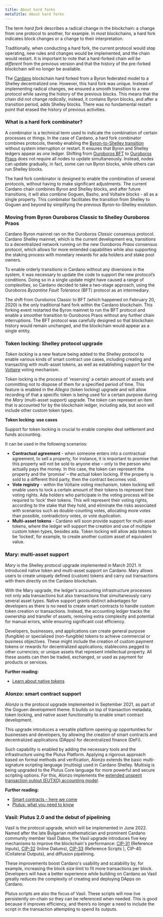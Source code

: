 ```yaml
---
title: About hard forks
metaTitle: About hard forks
---
```


The term _hard fork_ describes a radical change in the blockchain: a change from
one protocol to another, for example. In most blockchains, a hard fork
indicates block changes or a change to their interpretation. 

Traditionally, when conducting a hard fork, the current protocol would stop operating,
new rules and changes would be implemented, and the chain would restart. It is important to
note that a hard-forked chain _will be different_ from the previous version and
that the history of the pre-forked blockchain will no longer be available.

The [Cardano](https://cardano.org/) blockchain hard forked from a Byron federated model to
a Shelley decentralized one. However, this hard fork was unique. Instead of
implementing radical changes, we ensured a smooth transition to a new protocol
while saving the history of the previous blocks. This means that the chain did
not change *radically*, instead, it contains Byron blocks, and after a transition
period, adds Shelley blocks. There was no fundamental restart point that erased
the history of previous activities.

### What is a hard fork combinator?
A combinator is a technical term used to indicate the combination of certain
processes or things. In the case of Cardano, a hard fork combinator combines
protocols, thereby enabling the [Byron-to-Shelley transition](https://iohk.io/en/blog/posts/2020/04/29/from-byron-to-shelley-part-one-the-testnets/) without system
interruption or restart. It ensures that Byron and Shelley ledgers appear as *one*
ledger. Shifting from [Ouroboros BFT](https://eprint.iacr.org/2018/1049.pdf) to [Ouroboros Praos](https://iohk.io/en/research/library/papers/ouroboros-praosan-adaptively-securesemi-synchronous-proof-of-stake-protocol/) does not require all nodes to
update simultaneously. Instead, nodes can update gradually, in fact, some can
run Byron blocks, while others can run Shelley blocks.

The hard fork combinator is designed to enable the combination of several
protocols, without having to make significant adjustments. The current Cardano
chain combines Byron and Shelley blocks, and after future transitions, it will
also combine Goguen, Basho, and Voltaire blocks - all as a single property. This
combinator facilitates the transition from Shelley to Goguen and beyond by
simplifying the previous Byron-to-Shelley evolution.

### Moving from Byron Ouroboros Classic to Shelley Ouroboros Praos
Cardano Byron mainnet ran on the Ouroboros _Classic_ consensus protocol. Cardano
Shelley mainnet, which is the current development era, transitions to a
decentralized network running on the new Ouroboros _Praos_ consensus protocol,
which allows for more extended capabilities while also supporting the staking
process with monetary rewards for ada holders and stake pool owners.

To enable orderly transitions in Cardano without any diversions in the system,
it was necessary to update the code to support the new protocol’s conditions.
Doing so in a single update might have caused a range of complexities, so
Cardano decided to take a two-stage approach, using the Ouroboros _Byzantine
Fault Tolerance_ (BFT) protocol as an intermediary.

The shift from Ouroboros Classic to BFT (which happened on February 20, 2020) is
the only traditional hard fork within the Cardano blockchain. This forking event
restarted the Byron mainnet to run the BFT protocol and enable a smoother
transition to Ouroboros Praos without any further chain interruptions. The BFT
protocol was carefully designed so that blockchain history would remain
unchanged, and the blockchain would appear as a single entity.

### Token locking: Shelley protocol upgrade

_Token locking_ is a new feature being added to the Shelley protocol to
enable various kinds of smart contract use cases, including creating and
transacting with multi-asset tokens, as well as establishing support for the
[Voltaire](https://roadmap.cardano.org/en/voltaire/) voting mechanism. 

Token locking is the process of ‘reserving’ a certain amount of assets and 
committing not to dispose of them for a specified period of time. This feature
is enabled in the _Allegra_ (token locking) upgrade and will allow recording of
that a specific token is being used for a certain purpose during the _Mary_ 
(multi-asset support) upgrade. The _token_ can represent an item that is accounted
for by the blockchain ledger, including ada, but soon will include other custom token types.

**Token locking: use cases**

Support for token locking is crucial to enable complex deal settlement and funds
accounting. 

It can be used in the following scenarios:

- **Contractual agreement** - when someone enters into a contractual agreement,
  to sell a property, for instance, it is important to promise that this
  property will not be sold to anyone else – only to the person who actually
  pays the money. In this case, the token can represent the property and the
  ‘promise’ – the actual token locking. If the property is sold to a different
  third party, then the contract becomes void.
- **Vote registry** - within the Voltaire voting mechanism, token locking will
  enable users to lock a certain amount of their tokens to represent their
  voting rights. Ada holders who participate in the voting process will be
  required to ‘lock’ their tokens. This will represent their voting rights,
  according to the stake that they hold, and eliminate the risks associated with
  scenarios such as double-counting votes, allocating more votes than possible,
  contradictory votes, or vote duplication.
- **Multi-asset tokens** - Cardano will soon provide support for multi-asset
  tokens, where the ledger will support the creation and use of multiple custom
  token types, besides ada. Token locking will allow ada tokens to be ‘locked’,
  for example, to create another custom asset of equivalent value.

### Mary: multi-asset support

*Mary* is the Shelley protocol upgrade implemented in March 2021. It introduced native token and multi-asset support on Cardano. Mary allows users to create uniquely defined (custom) tokens and carry out transactions with them directly on the Cardano blockchain.

With the Mary upgrade, the ledger’s accounting infrastructure processes not only ada transactions but also transactions that simultaneously carry several asset types. Native support grants distinct advantages for developers as there is no need to create smart contracts to handle custom token creation or transactions. Instead, the accounting ledger tracks the ownership and transfer of assets, removing extra complexity and potential for manual errors, while ensuring significant cost efficiency.

Developers, businesses, and applications can create general purpose (fungible) or specialized (non-fungible) tokens to achieve commercial or business objectives. These might include the creation of custom payment tokens or rewards for decentralized applications; stablecoins pegged to other currencies; or unique assets that represent intellectual property. All these assets can then be traded, exchanged, or used as payment for products or services.

**Further reading:**
-   [Learn about native tokens](https://docs.cardano.org/native-tokens/learn)
    
### Alonzo: smart contract support
*Alonzo* is the protocol upgrade implemented in September 2021, as part of the Goguen development theme. It builds on top of transaction metadata, token locking, and native asset functionality to enable smart contract development.

This upgrade introduces a versatile platform opening up opportunities for businesses and developers, by allowing the creation of smart contracts and decentralized applications (DApps) for decentralized finance (DeFi).

Such capability is enabled by adding the necessary tools and the infrastructure using the Plutus Platform. Applying a rigorous approach based on formal methods and verification, Alonzo extends the basic multi-signature scripting language (multisig) used in Cardano Shelley. Multisig is being upgraded to the Plutus Core language for more powerful and secure scripting options. For this, Alonzo implements the [extended unspent transaction output (EUTXO) accounting model](https://iohk.io/en/blog/posts/2021/03/12/cardanos-extended-utxo-accounting-model-part-2/).

**Further reading:**
-   [Smart contracts - here we come](https://iohk.io/en/blog/posts/2021/04/08/smart-contracts-%E2%80%93-here-we-come/)
-   [Plutus: what you need to know](https://iohk.io/en/blog/posts/2021/04/13/plutus-what-you-need-to-know/)

### Vasil: Plutus 2.0 and the debut of pipelining

Vasil is the protocol upgrade, which will be implemented in June 2022. Named after the late Bulgarian mathematician and prominent Cardano community member Vasil Dabov, the Vasil upgrade introduces five key mechanisms to improve the blockchain's performance: [CIP-31](https://cips.cardano.org/cips/cip31/) (Reference Inputs), [CIP-32](https://cips.cardano.org/cips/cip32/) (Inline Datums), [CIP-33](https://cips.cardano.org/cips/cip33/) (Reference Scripts ), CIP-40 (Collateral Outputs), and diffusion pipelining.

These improvements boost Cardano's usability and scalability by, for example, increasing the block size limit to fit more transactions per block. Developers will have a better experience while building on Cardano as Vasil greatly reduces the complexity of creating and deploying DApps on Cardano.

Plutus scripts are also the focus of Vasil. These scripts will now live persistently on-chain so they can be referenced when needed. This is good because it improves efficiency, and there’s no longer a need to include the script in the transaction attempting to spend its outputs.
